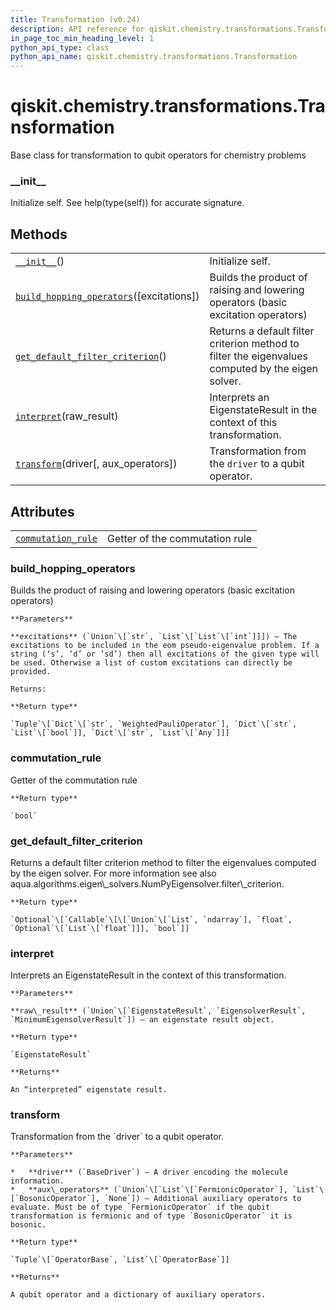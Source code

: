 ```yaml
---
title: Transformation (v0.24)
description: API reference for qiskit.chemistry.transformations.Transformation in qiskit v0.24
in_page_toc_min_heading_level: 1
python_api_type: class
python_api_name: qiskit.chemistry.transformations.Transformation
---
```


<span id="qiskit-chemistry-transformations-transformation" />

# qiskit.chemistry.transformations.Transformation

<Class id="qiskit.chemistry.transformations.Transformation" isDedicatedPage={true} github="https://github.com/qiskit-community/qiskit-aqua/tree/stable/0.8/qiskit/chemistry/transformations/transformation.py" signature="Transformation" modifiers="class">
  Base class for transformation to qubit operators for chemistry problems

  ### \_\_init\_\_

  <Function id="qiskit.chemistry.transformations.Transformation.__init__" signature="__init__()">
    Initialize self. See help(type(self)) for accurate signature.
  </Function>

  ## Methods

  |                                                                                                                                                                                                  |                                                                                                   |
  | ------------------------------------------------------------------------------------------------------------------------------------------------------------------------------------------------ | ------------------------------------------------------------------------------------------------- |
  | [`__init__`](#qiskit.chemistry.transformations.Transformation.__init__ "qiskit.chemistry.transformations.Transformation.__init__")()                                                             | Initialize self.                                                                                  |
  | [`build_hopping_operators`](#qiskit.chemistry.transformations.Transformation.build_hopping_operators "qiskit.chemistry.transformations.Transformation.build_hopping_operators")(\[excitations])  | Builds the product of raising and lowering operators (basic excitation operators)                 |
  | [`get_default_filter_criterion`](#qiskit.chemistry.transformations.Transformation.get_default_filter_criterion "qiskit.chemistry.transformations.Transformation.get_default_filter_criterion")() | Returns a default filter criterion method to filter the eigenvalues computed by the eigen solver. |
  | [`interpret`](#qiskit.chemistry.transformations.Transformation.interpret "qiskit.chemistry.transformations.Transformation.interpret")(raw\_result)                                               | Interprets an EigenstateResult in the context of this transformation.                             |
  | [`transform`](#qiskit.chemistry.transformations.Transformation.transform "qiskit.chemistry.transformations.Transformation.transform")(driver\[, aux\_operators])                                 | Transformation from the `driver` to a qubit operator.                                             |

  ## Attributes

  |                                                                                                                                                            |                                |
  | ---------------------------------------------------------------------------------------------------------------------------------------------------------- | ------------------------------ |
  | [`commutation_rule`](#qiskit.chemistry.transformations.Transformation.commutation_rule "qiskit.chemistry.transformations.Transformation.commutation_rule") | Getter of the commutation rule |

  ### build\_hopping\_operators

  <Function id="qiskit.chemistry.transformations.Transformation.build_hopping_operators" signature="build_hopping_operators(excitations='sd')" modifiers="abstract">
    Builds the product of raising and lowering operators (basic excitation operators)

    **Parameters**

    **excitations** (`Union`\[`str`, `List`\[`List`\[`int`]]]) – The excitations to be included in the eom pseudo-eigenvalue problem. If a string (‘s’, ‘d’ or ‘sd’) then all excitations of the given type will be used. Otherwise a list of custom excitations can directly be provided.

    Returns:

    **Return type**

    `Tuple`\[`Dict`\[`str`, `WeightedPauliOperator`], `Dict`\[`str`, `List`\[`bool`]], `Dict`\[`str`, `List`\[`Any`]]]
  </Function>

  ### commutation\_rule

  <Function id="qiskit.chemistry.transformations.Transformation.commutation_rule" signature="commutation_rule" modifiers="abstract property">
    Getter of the commutation rule

    **Return type**

    `bool`
  </Function>

  ### get\_default\_filter\_criterion

  <Function id="qiskit.chemistry.transformations.Transformation.get_default_filter_criterion" signature="get_default_filter_criterion()">
    Returns a default filter criterion method to filter the eigenvalues computed by the eigen solver. For more information see also aqua.algorithms.eigen\_solvers.NumPyEigensolver.filter\_criterion.

    **Return type**

    `Optional`\[`Callable`\[\[`Union`\[`List`, `ndarray`], `float`, `Optional`\[`List`\[`float`]]], `bool`]]
  </Function>

  ### interpret

  <Function id="qiskit.chemistry.transformations.Transformation.interpret" signature="interpret(raw_result)" modifiers="abstract">
    Interprets an EigenstateResult in the context of this transformation.

    **Parameters**

    **raw\_result** (`Union`\[`EigenstateResult`, `EigensolverResult`, `MinimumEigensolverResult`]) – an eigenstate result object.

    **Return type**

    `EigenstateResult`

    **Returns**

    An “interpreted” eigenstate result.
  </Function>

  ### transform

  <Function id="qiskit.chemistry.transformations.Transformation.transform" signature="transform(driver, aux_operators=None)" modifiers="abstract">
    Transformation from the `driver` to a qubit operator.

    **Parameters**

    *   **driver** (`BaseDriver`) – A driver encoding the molecule information.
    *   **aux\_operators** (`Union`\[`List`\[`FermionicOperator`], `List`\[`BosonicOperator`], `None`]) – Additional auxiliary operators to evaluate. Must be of type `FermionicOperator` if the qubit transformation is fermionic and of type `BosonicOperator` it is bosonic.

    **Return type**

    `Tuple`\[`OperatorBase`, `List`\[`OperatorBase`]]

    **Returns**

    A qubit operator and a dictionary of auxiliary operators.
  </Function>
</Class>

